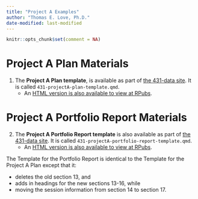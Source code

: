 ```yaml
---
title: "Project A Examples"
author: "Thomas E. Love, Ph.D."
date-modified: last-modified
---
```


```r
knitr::opts_chunk$set(comment = NA)
```

# Project A Plan Materials

1. The **Project A Plan template**, is available as part of [the 431-data site](https://github.com/THOMASELOVE/431-data). It is called `431-projectA-plan-template.qmd`. 
    - An [HTML version is also available to view at RPubs](https://rpubs.com/TELOVE/ProjectA-plan-template-431-2024).

# Project A Portfolio Report Materials

2. The **Project A Portfolio Report template** is also available as part of [the 431-data site](https://github.com/THOMASELOVE/431-data). It is called `431-projectA-portfolio-report-template.qmd`. 
    - An [HTML version is also available to view at RPubs](https://rpubs.com/TELOVE/ProjectA-portfolio-report-template-431-2024).

:::{.callout-note}

The Template for the Portfolio Report is identical to the Template for the Project A Plan except that it:

- deletes the old section 13, and 
- adds in headings for the new sections 13-16, while 
- moving the session information from section 14 to section 17.

:::